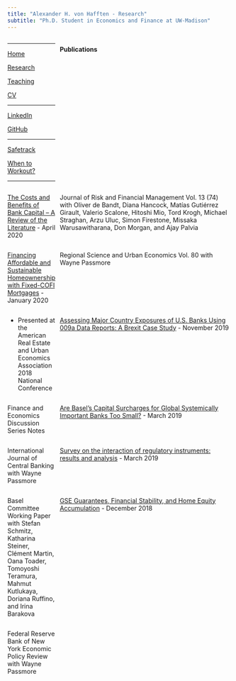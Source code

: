 ```yaml
---
title: "Alexander H. von Hafften - Research"
subtitle: "Ph.D. Student in Economics and Finance at UW-Madison"
---
```



:::: {style="display: grid; grid-template-columns: 1fr 5fr; grid-column-gap: 10px;"}


::: {}

---

[Home](https://vonhafften.github.io/index.html)

[Research](https://vonhafften.github.io/research.html)

[Teaching](https://vonhafften.github.io/teaching.html)

[CV](https://vonhafften.github.io/cv.pdf)

---

[LinkedIn](https://www.linkedin.com/in/alexander-h-von-hafften-9a48098b/)

[GitHub](https://github.com/vonhafften)

---

[Safetrack](https://safetrack.bandcamp.com/)

[When to Workout?](https://vonhafften.github.io/when_to_workout.html)

---

:::

::: {}

#### Publications

[The Costs and Benefits of Bank Capital – A Review of the Literature](https://www.mdpi.com/1911-8074/13/4/74)	- April 2020

Journal of Risk and Financial Management Vol. 13 (74) with Oliver de Bandt, Diana Hancock, Matías Gutiérrez Girault, Valerio Scalone, Hitoshi Mio, Tord Krogh, Michael Straghan, Arzu Uluc, Simon Firestone, Missaka Warusawitharana, Don Morgan, and Ajay Palvia

[Financing Affordable and Sustainable Homeownership with Fixed-COFI Mortgages](https://doi.org/10.1016/j.regsciurbeco.2018.08.002) - January 2020

Regional Science and Urban Economics Vol. 80 with Wayne Passmore

- Presented at the American Real Estate and Urban Economics Association 2018 National Conference

[Assessing Major Country Exposures of U.S. Banks Using 009a Data Reports: A Brexit Case Study](https://doi.org/10.17016/2380-7172.2469)	- November 2019

Finance and Economics Discussion Series Notes

[Are Basel's Capital Surcharges for Global Systemically Important Banks Too Small?](https://www.ijcb.org/journal/ijcb19q1a3.htm) - March 2019 

International Journal of Central Banking with Wayne Passmore

[Survey on the interaction of regulatory instruments: results and analysis](https://www.bis.org/bcbs/publ/wp35.htm) - March 2019

Basel Committee Working Paper with Stefan Schmitz, Katharina Steiner, Clément Martin, Oana Toader, Tomoyoshi Teramura, Mahmut Kutlukaya, Doriana Ruffino, and Irina Barakova

[GSE Guarantees, Financial Stability, and Home Equity Accumulation](https://www.newyorkfed.org/research/epr/2018/epr_2018_gse-guarantees_passmore.html)	- December 2018

Federal Reserve Bank of New York Economic Policy Review with Wayne Passmore

:::

::::